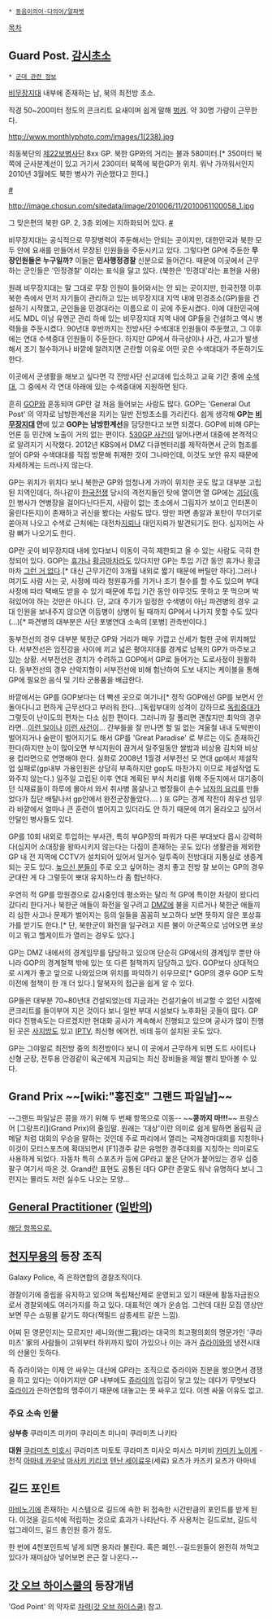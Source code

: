  * [[동음이의어·다의어/알파벳]]

[[목차]]
== Guard Post. [[감시초소]] ==
 * [[군대 관련 정보]]

[[비무장지대]] 내부에 존재하는 남, 북의 최전방 초소.

직경 50~200미터 정도의 콘크리트 요새이며 쉽게 말해 [[벙커]]. 약 30명 가량이 근무한다.

http://www.monthlyphoto.com/images/1(238).jpg

최동북단의 [[제22보병사단]] 8xx GP. 북한 GP와의 거리는 불과 580미터.[* 350미터 북쪽에 군사분계선이 있고 거기서 230미터 북쪽에 북한GP가 위치. 워낙 가까워서인지 2010년 3월에도 북한 병사가 귀순했다고 한다.]

[http://www.monthlyphoto.com/news/exhibition_view.asp?seqs=1860 #]

http://image.chosun.com/sitedata/image/201006/11/2010061100058_1.jpg

그 맞은편의 북한 GP. 2, 3층 외에는 지하화되어 있다. [http://news.chosun.com/site/data/html_dir/2010/06/11/2010061100058.html #]

비무장지대는 공식적으로 무장병력이 주둔해서는 안되는 곳이지만, 대한민국과 북한 모두 안에 요새를 만들어서 무장된 인원들을 주둔시키고 있다. 그렇다면 GP에 주둔한 '''무장인원들은 누구일까?''' 이들은 '''민사행정경찰''' 신분으로 들어간다. 때문에 이곳에서 근무하는 군인들은 '민정경찰' 이라는 표식을 달고 있다. (북한은 '민경대'라는 표현을 사용)

원래 비무장지대는 말 그대로 무장 인원이 들어와서는 안 되는 곳이지만, 한국전쟁 이후 북한 측에서 먼저 자기들이 관리하고 있는 비무장지대 지역 내에 민경초소(GP)들을 건설하기 시작했고, 군인들을 민경대라는 이름으로 이 곳에 주둔시켰다. 이에 대한민국에서도 MDL 이남 유엔군 관리 하에 있는 비무장지대 지역 내에 GP들을 건설하고 역시 병력들을 주둔시켰다. 90년대 후반까지는 전방사단 수색대대 인원들이 주둔했고, 그 이후에는 연대 수색중대 인원들이 주둔한다. 하지만 GP에서 하극상이나 사건, 사고가 발생해서 조기 철수하거나 바깥에 알려지면 곤란할 이유로 어떤 곳은 수색대대가 주둔하기도 한다. 

이곳에서 군생활을 해보고 싶다면 각 전방사단 신교대에 입소하고 교육 기간 중에 [[대한민국 육군/수색대|수색대]], 그 중에서 각 연대 아래에 있는 수색중대에 지원하면 된다.

흔히 [[GOP]]와 혼동되며 GP란 걸 처음 들어보는 사람도 많다. GOP는 'General Out Post' 의 약자로 남방한계선을 지키는 일반 전방초소를 가리킨다. 쉽게 생각해 '''GP는 [[비무장지대]] 안'''에 있고 '''GOP는 남방한계선'''을 담당한다고 보면 되겠다. GOP에 비해 GP는 언론 등 민간에 노출이 거의 없는 편이다. [[530GP 사건]]이 일어나면서 대중에 본격적으로 알려지기 시작했다. 2012년 KBS에서 DMZ 다큐멘터리를 제작하면서 군의 협조를 얻어 GP와 수색대대를 직접 방문해 취재한 것이 그나마인데, 이것도 보안 유지 때문에 자세하게는 드러나지 않는다.

GP는 위치가 위치다 보니 북한군 GP와 엄청나게 가까이 위치한 곳도 많고 대부분 고립된 지역인데다, 하나같이 [[한국전쟁]] 당시의 격전지들인 탓에 열이면 열 GP에는 [[괴담]]([[흑인]] 병사가 연병장을 걸어다닌다든지, 사람이 없는 초소에서 그림자가 보이고 인터폰이 울린다든지)이 존재하고 귀신을 봤다는 사람도 많다. 땅만 파면 총알과 포탄이 무더기로 쏟아져 나오고 수색로 근처에는 대전차[[지뢰]]나 대인지뢰가 발견되기도 한다. 심지어는 사람 뼈가 나오기도 한다.

GP란 곳이 비무장지대 내에 있다보니 이동이 극히 제한되고 올 수 있는 사람도 극히 한정되어 있다. GOP는 [[휴가]]나 [[황금마차]]라도 있다지만 GP는 투입 기간 동안 휴가나 황금마차 [[그런 거 없다]].[* 대신 근무기간이 3개월 내외로 짧기 때문에 버틸만 하다].그러나 여기도 사람 사는 곳, 사정에 따라 청원휴가를 가거나 조기 철수를 할 수도 있으며 부대 사정에 따라 택배도 받을 수 있기 때문에 투입 기간 동안 아무것도 못하고 못 먹으며 박혀있어야 하는 것만은 아니다. 단, 교대 주기가 일정한 수색병이 아닌 파견병의 경우 교대 인원을 보내주지 않으면 이등병이 상병이 될 때까지 GP에서 나가지 못할 수도 있다(...)[* 파견병의 대부분은 사단 포병연대 소속의 [포병] 관측반이다.]

동부전선의 경우 대부분 북한군 GP와 거리가 매우 가깝고 산세가 험한 곳에 위치해있다. 서부전선은 임진강을 사이에 끼고 넓은 평야지대를 경계로 남북의 GP가 마주보고 있는 상황. 서부전선은 경치가 수려하고 GOP에서 GP로 들어가는 도로사정이 원활하다. 동부전선의 경우 산악지형이 서부전선에 비해 험난하여 도보 내지는 케이블을 통해 GP에 필요한 음식 및 기타 군용품을 배급한다.

바깥에서는 GP를 GOP보다는 더 빡센 곳으로 여기나[* 정작 GOP에선 GP를 보면서 안돌아다니고 편하게 근무선다고 부러워 한다...]독립부대의 성격이 강하므로 [[독립중대]]가 그렇듯이 난이도의 편차는 다소 심한 편이다. 그러니까 잘 풀리면 괜찮지만 최악의 경우라면...[[530GP 사건|이런 일]]이나 [[제28보병사단 폭행치사 사건|이런 사건이]]... 간부들을 잘 만나면 할 일 없는 겨울철 내내 도박판이 벌어지거나 술판이 벌어지기도 해서 GP를 'Great Paradise' 로 부르는 이도 존재하긴 한다(하지만 눈이 많이오면 부식지원이 끊겨서 일주일동안 쌀밥과 비상용 김치와 비상용 컵라면으로 연명해야 한다. 실화로 2008년 1월경 서부전선 모 연대 gp에서 제설작업 실패로(gp내부 가용인원은 상당히 부족하지만 gop도 마찬가지 이므로 제설작업 도와주지 않는다.) 일주일 고립된 이후 연대 계획된 부식 처리를 위해 주둔지에서 대기중이던 식재료들이 하루에 몰아서 와서 취사병 몸살나고 병장들이 손수 [[남자의 요리]]를 만들었다가 집단 배탈나서 gp안에서 완전군장돌았다.... ) 또 GP는 경계 작전이 최우선 임무라 바깥에서 얼마나 큰 훈련이 벌어지고 있더라도 안 하기 때문에 여기 올라오고 싶어서 안달인 병사들도 있다.

GP를 10회 내외로 투입하는 부사관, 특히 부GP장의 파워가 다른 부대보다 몹시 강력하다(심지어 소대장을 왕따시키지 않는다는 다짐이 존재하는 곳도 있다) 생활관을 제외한 GP 내 전 지역에 CCTV가 설치되어 있어서 일거수 일투족이 전방대대 지통실로 생중계되는 곳도 있다. [[높으신 분들]]이 주로 오고 싶어하는 경치 좋고 전방 잘 보이는 GP의 경우 군대란 게 다 그렇듯이 뽀대 유지하느라 좀 험난하다. 

우연히 적 GP를 망원경으로 감시중인데 평소와는 달리 적 GP에 특이한 차량이 왔다리 갔다리 한다거나 북한군 애들이 화전을 일구려고 [[DMZ]]에 불을 지르거나 북한군 애들끼리 심한 사고나 문제가 벌어지는 등의 일들을 꼼꼼히 보고하다 보면 뜻하지 않은 포상휴가를 받기도 한다.[* 단, 북한군이 화전을 일구려고 지른 불이 아군쪽으로 넘어오면 포상이고 뭐고 헬게이트가 열리는 경우도 있다.] 

GP는 DMZ 내에서의 경계임무를 담당하고 있으며 단순히 GP에서의 경계임무 뿐만 아니라 GOP의 경계철책 밖에 있는 또 다른 철책까지 담당하고 있다. GOP보다 상대적으로 시계가 좋고 앞으로 나와있으며 위치를 파악하기 쉬우므로[* GOP의 경우 GOP 도착 이전에 철책이 한 개 더 있다.] 탈북자의 접근을 쉽게 알 수 있다.

GP들은 대부분 70~80년대 건설되었는데 지금과는 건설기술이 비교할 수 없던 시절에 콘크리트를 들이부어 지은 것이다 보니 일반 부대 시설보다 노후화된 곳들이 많다. GP마다 진행속도는 다르겠지만 현대화 공사가 계속해서 진행되고 있으며 공사가 많이 진행된 곳은 [[사지방]]도 있고 [[IPTV]], 최신형 에어컨, 비데 등이 설치된 곳도 있다.

GP는 그야말로 최전방 중의 최전방이다 보니 이 곳에서 근무하게 되면 도트 사이트나 신형 군장, 전투용 안경같이 육군에게 지급되는 최신 장비들을 제일 빨리 받아볼 수 있다. 


== Grand Prix ~~[wiki:"홍진호" '''그랜드 파일날''']~~ ==
--그랜드 파일날은 콩을 까기 위해 두 번째 항목으로 이동--
~~'''콩까지 마!!!'''~~
프랑스어 [그랑프리](Grand Prix)의 줄임말. 원래는 '대상'이란 의미로 쉽게 말하면 올림픽 금메달 처럼 대회의 우승을 말하는 것인데 주로 파리에서 열리는 국제경마대회를 지칭하나 이것이 모터스포츠에 확대되면서 [F1]경주 같은 유명한 경주대회를 지칭하는 의미로도 사용하게 되었다. 자동차 특히 스포츠카 등에 GP라고 붙은 단어가 붙어있는 경우 십중팔구 여기서 따온 것.
Grand란 표현도 공통된 데다 GP란 준말도 워낙 유명하다 보니 그런지는 몰라도 저런 실수도 나오는 모양...

== [[일반의|General Practitioner]] ([[일반의]]) ==
[[일반의|해당 항목으로.]]
== [[천지무용]]의 등장 조직 ==
Galaxy Police, 즉 은하연합의 경찰조직이다.

경찰이기에 중립을 유지하고 있으며 독립채산제로 운영되고 있기 때문에 활동자금원으로서 경찰외에도 여러가지를 하고 있다. 대표적인 예가 운송업. 그런데 대원 모집 영상만 보면 무슨 쇼핑몰 같기도 하다(잭필드 삼종세트 같은 느낌).

어찌 된 영문인지는 모르지만 세니와(世二我)라는 대국의 최고평의회의 명문가인 '쿠라미츠' 家의 사람들이 고위부터 하위까지 많이 가있으나 이는 과거 [[쥬라이]]와의 냉전시대의 산물인 듯하다. 

즉 쥬라이와는 이제 안 싸우는 대신에 GP라는 조직으로 쥬라이와 친분을 쌓으면서 경쟁을 하고 있다는 이야기지만 GP 내부에도 [[쥬라이]]의 입김이 닿고 있는 데다가 무엇보다 [[쥬라이]]가 은하연합의 맹주이기 때문에 대놓고는 못 싸우고 있다. 이젠 싸울 이유도 없고.

=== 주요 소속 인물 === 
'''상부층'''
쿠라미츠 미카미
쿠라미츠 미나미
쿠라미츠 나키타

'''대원'''
[[쿠라미츠 미호시]]
쿠라미츠 미토토
쿠라미츠 미사오
마시스 마키비
[[카미키 노이케]] - 전직
[[아마네 카우낙]]
[[마사키 키리코]]
[[텐난 세이료우]](세료)
요츠가 카즈키
요츠가 아마네

== 길드 포인트 ==
[[마비노기]]에 존재하는 시스템으로 길드에 속한 뒤 접속한 시간만큼의 포인트를 받게 된다. 이것을 길드석에 적립하는 것으로 효과가 나타난다. 주 사용처는 길드로브, 길드석 업그레이드, 길드 총인원 증가 정도.

한 번에 4천포인트씩 넣게 되면 용자라 불린다. 혹은 폐인.--길드원들이 완전히 까먹고 있다가 재미삼아 넣어보면 은근 잘 나온다.--

== [[갓 오브 하이스쿨]]의 등장개념 ==
'God Point' 의 약자로 [[차력(갓 오브 하이스쿨)]] 참고.
